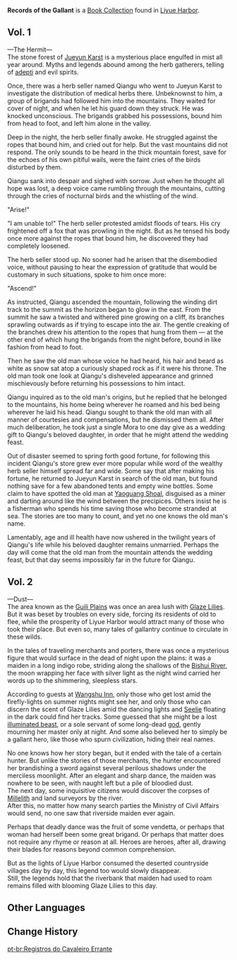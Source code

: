 {{Book Collection Infobox
|image     = Book Records of the Gallant.png
|rarity    = 3
|volumes   = 2
|vol1      = Sold by [[Jifang]] at [[Wanwen Bookhouse]] in [[Liyue Harbor]]
|vol2      = On the rooftop of Wanwen Bookhouse in Liyue Harbor
}}
'''Records of the Gallant''' is a [[Book Collection]] found in [[Liyue Harbor]].

==Vol. 1==
{{Description|A compilation of stories and legends of various knights-errant in Liyue. Some of them have been told for a long time but are still popular among the people.}}

&mdash;The Hermit&mdash;<br />
The stone forest of [[Jueyun Karst]] is a mysterious place engulfed in mist all year around. Myths and legends abound among the herb gatherers, telling of [[adepti]] and evil spirits.

Once, there was a herb seller named Qiangu who went to Jueyun Karst to investigate the distribution of medical herbs there. Unbeknownst to him, a group of brigands had followed him into the mountains. They waited for cover of night, and when he let his guard down they struck. He was knocked unconscious. The brigands grabbed his possessions, bound him from head to foot, and left him alone in the valley.

Deep in the night, the herb seller finally awoke. He struggled against the ropes that bound him, and cried out for help. But the vast mountains did not respond. The only sounds to be heard in the thick mountain forest, save for the echoes of his own pitiful wails, were the faint cries of the birds disturbed by them.

Qiangu sank into despair and sighed with sorrow. Just when he thought all hope was lost, a deep voice came rumbling through the mountains, cutting through the cries of nocturnal birds and the whistling of the wind.

"Arise!"

"I am unable to!" The herb seller protested amidst floods of tears. His cry frightened off a fox that was prowling in the night. But as he tensed his body once more against the ropes that bound him, he discovered they had completely loosened.

The herb seller stood up. No sooner had he arisen that the disembodied voice, without pausing to hear the expression of gratitude that would be customary in such situations, spoke to him once more:

"Ascend!"

As instructed, Qiangu ascended the mountain, following the winding dirt track to the summit as the horizon began to glow in the east. From the summit he saw a twisted and withered pine growing on a cliff, its branches sprawling outwards as if trying to escape into the air. The gentle creaking of the branches drew his attention to the ropes that hung from them &mdash; at the other end of which hung the brigands from the night before, bound in like fashion from head to foot.

Then he saw the old man whose voice he had heard, his hair and beard as white as snow sat atop a curiously shaped rock as if it were his throne. The old man took one look at Qiangu's disheveled appearance and grinned mischievously before returning his possessions to him intact.

Qiangu inquired as to the old man's origins, but he replied that he belonged to the mountains, his home being wherever he roamed and his bed being wherever he laid his head. Qiangu sought to thank the old man with all manner of courtesies and compensations, but he dismissed them all. After much deliberation, he took just a single Mora to one day give as a wedding gift to Qiangu's beloved daughter, in order that he might attend the wedding feast.

Out of disaster seemed to spring forth good fortune, for following this incident Qiangu's store grew ever more popular while word of the wealthy herb seller himself spread far and wide. Some say that after making his fortune, he returned to Jueyun Karst in search of the old man, but found nothing save for a few abandoned tents and empty wine bottles. Some claim to have spotted the old man at [[Yaoguang Shoal]], disguised as a miner and darting around like the wind between the precipices. Others insist he is a fisherman who spends his time saving those who become stranded at sea. The stories are too many to count, and yet no one knows the old man's name.

Lamentably, age and ill health have now ushered in the twilight years of Qiangu's life while his beloved daughter remains unmarried. Perhaps the day will come that the old man from the mountain attends the wedding feast, but that day seems impossibly far in the future for Qiangu.

==Vol. 2==
{{Description|A compilation of stories and legends of various knights-errant in Liyue. Some of them have been told for a long time but are still popular among the people.}}

&mdash;Dust&mdash;<br />
The area known as the [[Guili Plains]] was once an area lush with [[Glaze Lily|Glaze Lilies]]. But it was beset by troubles on every side, forcing its residents of old to flee, while the prosperity of Liyue Harbor would attract many of those who took their place. But even so, many tales of gallantry continue to circulate in these wilds.

In the tales of traveling merchants and porters, there was once a mysterious figure that would surface in the dead of night upon the plains: it was a maiden in a long indigo robe, striding along the shallows of the [[Bishui River]], the moon wrapping her face with silver light as the night wind carried her words up to the shimmering, sleepless stars.

According to guests at [[Wangshu Inn]], only those who get lost amid the firefly-lights on summer nights might see her, and only those who can discern the scent of Glaze Lilies amid the dancing lights and [[Seelie]] floating in the dark could find her tracks. Some guessed that she might be a lost [[illuminated beast]], or a sole servant of some long-dead [[god]], gently mourning her master only at night. And some also believed her to simply be a gallant hero, like those who spurn civilization, hiding their real names.

No one knows how her story began, but it ended with the tale of a certain hunter. But unlike the stories of those merchants, the hunter encountered her brandishing a sword against several perilous shadows under the merciless moonlight. After an elegant and sharp dance, the maiden was nowhere to be seen, with naught left but a pile of bloodied dust.<br />The next day, some inquisitive citizens would discover the corpses of [[Millelith]] and land surveyors by the river.<br />After this, no matter how many search parties the Ministry of Civil Affairs would send, no one saw that riverside maiden ever again.

Perhaps that deadly dance was the fruit of some vendetta, or perhaps that woman had herself been some great brigand. Or perhaps that matter does not require any rhyme or reason at all. Heroes are heroes, after all, drawing their blades for reasons beyond common comprehension.

But as the lights of Liyue Harbor consumed the deserted countryside villages day by day, this legend too would slowly disappear.<br />Still, the legends hold that the riverbank that maiden had used to roam remains filled with blooming Glaze Lilies to this day.

==Other Languages==
{{Other Languages
|en      = Records of the Gallant
|zhs     = 侠客记
|zhs_rm  = Xiákè Jì
|zht     = 俠客記
|zht_rm  = Xiákè Jì
|zh_tl   = Knight Records
|ja      = 侠客記
|ja_rm   = Kyoukakushi{{Assumed}}
|ja_tl   = Self-styled Humanitarian Record{{Sino|ja}}
|ko      = 협객기
|ko_rm   = Hyeopgaekgi
|ko_tl   = Story of Knight-Errant
|es      = Registros del gallardo
|es_tl   = Records of the Gallant
|fr      = Histoire du chevalier errant
|fr_tl   = Story of the Wandering Knight
|ru      = Записки благородного рыцаря
|ru_tl   = 
|th      = บันทึกของอัศวินพเนจร
|th_rm   = Banthuek khong atsawin pnechon
|th_tl   = Diary of a Wandering Knight
|vi      = Hiệp Khách Ký
|vi_tl   = 
|de      = Aufzeichnungen eines Helden
|de_tl   = Records of a Hero
|id      = Catatan Pengembara
|id_tl   = Traveler Records
|pt      = Registros do Cavaleiro Errante
|pt_tl   = Records of the Wandering Knight
}}

==Change History==
{{Change History|1.0}}

[[pt-br:Registros do Cavaleiro Errante]]